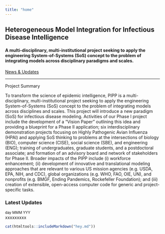 ```yaml
---
title: "home"
---
```


</div>

<!-- container-fluid main-container -->

<div class="jumbotron homepagebanner jumbotron-fluid">

<div class="container">

<!--<h1 class="display-3"></h1>-->

<h2 class="lead">

Heterogeneous Model Integration for Infectious Disease Intelligence

</h2>

<h4 class="lead">

A multi-disciplinary, multi-institutional project seeking to apply the engineering System-of-Systems (SoS) concept to the problem of integrating models across disciplinary paradigms and scales.
</h3>

<a class="btn btn-primary btn-sm" href="#news" role="button">News & Updates</a>

</h2>
</p>

</div>

</div>

<hr>

<div class="container-fluid main-container" id="updates">

<!-- container-fluid main-container -->

<!---
```{=html}
<img src="images/InfectousDiseases_Twitter_UIDP_March_2_2021.jpg"/ 
alt="Webinar: Infectious Disease Intelligence: Predicting the Next Pandemic. John Drake, Presenter">
```
--->
<p>
Project Summary

To transform the science of epidemic intelligence, PIPP is a multi-disciplinary, multi-institutional project seeking to apply the engineering System-of-Systems (SoS) concept to the problem of integrating models across disciplines and scales. This project will introduce a new paradigm (SoS) for infectious disease modeling. Activities of our Phase I project include the development of a “Vision Paper” outlining this idea and providing a blueprint for a Phase II application; six interdisciplinary demonstration projects focusing on Highly Pathogenic Avian Influenza (HPAI) and applying SoS thinking to problems at the intersections of biology (BIO), computer science (CISE), social science (SBE), and engineering (ENG); training of undergraduates, graduate students, and a postdoctoral associate; and formation of an advisory board and network of stakeholders for Phase II. Broader impacts of the PIPP include (i) workforce enhancement; (ii) development of innovative and translational modeling approaches that are relevant to various US mission agencies (e.g. USDA, EPA, NIH, and CDC), global organizations (e.g. WHO, FAO, OIE, UN), and nonprofits (e.g. BMGF, Ending Pandemics, Rockefeller Foundation); and (iii) creation of extensible, open-access computer code for generic and project-specific tasks.


</p>


<div class="container-fluid main-container" id="updates">
::: card-header
### Latest Updates
:::

<!--NEWS ITEM-->

::: card
::: card-body
::: card-title

:::

<p class="card-text">

<small class="card-subtitle mb-2 text-muted">day MMM YYY</small><br> xxxxxxxxx

</p>
<!--to get the text from the rmarkdown displayed in html-->
```r

cat(htmltools::includeMarkdown("hey.md"))


```
<!-- <div class="card-link"> -->

<!-- [READ MORE &rarr;](news.html#) -->

</div>
:::
:::


<!--- to remove the border of the box while creating the block--->
<style>
    pre {
        border: 0;
    }
</style>
